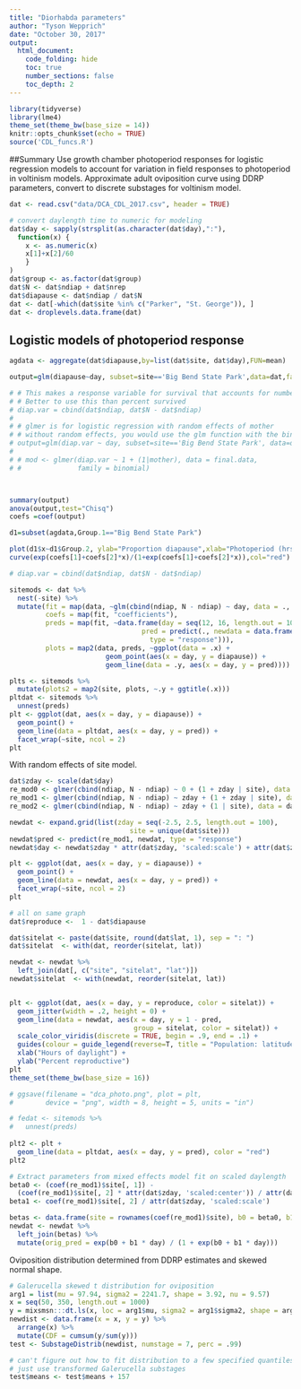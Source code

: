 ```yaml
---
title: "Diorhabda parameters"
author: "Tyson Wepprich"
date: "October 30, 2017"
output: 
  html_document:
    code_folding: hide
    toc: true
    number_sections: false
    toc_depth: 2
---
```


```r
library(tidyverse)
library(lme4)
theme_set(theme_bw(base_size = 14)) 
knitr::opts_chunk$set(echo = TRUE)
source('CDL_funcs.R')
```

##Summary
Use growth chamber photoperiod responses for logistic regression models to account for variation in field responses to photoperiod in voltinism models.
Approximate adult oviposition curve using DDRP parameters, convert to discrete substages for voltinism model.

```r
dat <- read.csv("data/DCA_CDL_2017.csv", header = TRUE)

# convert daylength time to numeric for modeling
dat$day <- sapply(strsplit(as.character(dat$day),":"),
  function(x) {
    x <- as.numeric(x)
    x[1]+x[2]/60
    }
)
dat$group <- as.factor(dat$group)
dat$N <- dat$ndiap + dat$nrep
dat$diapause <- dat$ndiap / dat$N
dat <- dat[-which(dat$site %in% c("Parker", "St. George")), ]
dat <- droplevels.data.frame(dat)

```

## Logistic models of photoperiod response

```r

agdata <- aggregate(dat$diapause,by=list(dat$site, dat$day),FUN=mean)

output=glm(diapause~day, subset=site=='Big Bend State Park',data=dat,family=binomial)

# # This makes a response variable for survival that accounts for number of eggs in each row
# # Better to use this than percent survived
# diap.var = cbind(dat$ndiap, dat$N - dat$ndiap)
# 
# # glmer is for logistic regression with random effects of mother
# # without random effects, you would use the glm function with the binomial family
# output=glm(diap.var ~ day, subset=site=='Big Bend State Park', data=dat, family=binomial)
# 
# # mod <- glmer(diap.var ~ 1 + (1|mother), data = final.data, 
# #              family = binomial)



summary(output)
anova(output,test="Chisq")
coefs =coef(output)

d1=subset(agdata,Group.1=="Big Bend State Park")

plot(d1$x~d1$Group.2, ylab="Proportion diapause",xlab="Photoperiod (hrs)", xlim=c(16,11),col="red", cex=1.5, lwd=3,pch=0)
curve(exp(coefs[1]+coefs[2]*x)/(1+exp(coefs[1]+coefs[2]*x)),col="red")

# diap.var = cbind(dat$ndiap, dat$N - dat$ndiap)

sitemods <- dat %>% 
  nest(-site) %>% 
  mutate(fit = map(data, ~glm(cbind(ndiap, N - ndiap) ~ day, data = ., family = binomial)),
         coefs = map(fit, "coefficients"),
         preds = map(fit, ~data.frame(day = seq(12, 16, length.out = 100), 
                                 pred = predict(., newdata = data.frame(day = seq(12, 16, length.out = 100)), 
                                   type = "response"))),
         plots = map2(data, preds, ~ggplot(data = .x) +
                        geom_point(aes(x = day, y = diapause)) +
                        geom_line(data = .y, aes(x = day, y = pred))))

plts <- sitemods %>% 
  mutate(plots2 = map2(site, plots, ~.y + ggtitle(.x)))
pltdat <- sitemods %>% 
  unnest(preds)
plt <- ggplot(dat, aes(x = day, y = diapause)) +
  geom_point() +
  geom_line(data = pltdat, aes(x = day, y = pred)) +
  facet_wrap(~site, ncol = 2)
plt

```


With random effects of site model.
```r
dat$zday <- scale(dat$day)
re_mod0 <- glmer(cbind(ndiap, N - ndiap) ~ 0 + (1 + zday | site), data = dat, family = binomial)
re_mod1 <- glmer(cbind(ndiap, N - ndiap) ~ zday + (1 + zday | site), data = dat, family = binomial)
re_mod2 <- glmer(cbind(ndiap, N - ndiap) ~ zday + (1 | site), data = dat, family = binomial)

newdat <- expand.grid(list(zday = seq(-2.5, 2.5, length.out = 100),
                              site = unique(dat$site)))
newdat$pred <- predict(re_mod1, newdat, type = "response")
newdat$day <- newdat$zday * attr(dat$zday, 'scaled:scale') + attr(dat$zday, 'scaled:center')

plt <- ggplot(dat, aes(x = day, y = diapause)) +
  geom_point() +
  geom_line(data = newdat, aes(x = day, y = pred)) +
  facet_wrap(~site, ncol = 2)
plt

# all on same graph
dat$reproduce <-  1 - dat$diapause

dat$sitelat <- paste(dat$site, round(dat$lat, 1), sep = ": ")
dat$sitelat  <- with(dat, reorder(sitelat, lat))

newdat <- newdat %>% 
  left_join(dat[, c("site", "sitelat", "lat")])
newdat$sitelat  <- with(newdat, reorder(sitelat, lat))


plt <- ggplot(dat, aes(x = day, y = reproduce, color = sitelat)) +
  geom_jitter(width = .2, height = 0) +
  geom_line(data = newdat, aes(x = day, y = 1 - pred, 
                               group = sitelat, color = sitelat)) +
  scale_color_viridis(discrete = TRUE, begin = .9, end = .1) +
  guides(colour = guide_legend(reverse=T, title = "Population: latitude")) +
  xlab("Hours of daylight") +
  ylab("Percent reproductive")
plt
theme_set(theme_bw(base_size = 16)) 

# ggsave(filename = "dca_photo.png", plot = plt,
#        device = "png", width = 8, height = 5, units = "in")

# fedat <- sitemods %>% 
#   unnest(preds)
  
plt2 <- plt +
  geom_line(data = pltdat, aes(x = day, y = pred), color = "red")
plt2

# Extract parameters from mixed effects model fit on scaled daylength
beta0 <- (coef(re_mod1)$site[, 1]) - 
  (coef(re_mod1)$site[, 2] * attr(dat$zday, 'scaled:center')) / attr(dat$zday, 'scaled:scale')
beta1 <- coef(re_mod1)$site[, 2] / attr(dat$zday, 'scaled:scale')

betas <- data.frame(site = rownames(coef(re_mod1)$site), b0 = beta0, b1 = beta1) 
newdat <- newdat %>% 
  left_join(betas) %>% 
  mutate(orig_pred = exp(b0 + b1 * day) / (1 + exp(b0 + b1 * day)))

```

Oviposition distribution determined from DDRP estimates and skewed normal shape.

```r

# Galerucella skewed t distribution for oviposition
arg1 = list(mu = 97.94, sigma2 = 2241.7, shape = 3.92, nu = 9.57)
x = seq(50, 350, length.out = 1000)
y = mixsmsn:::dt.ls(x, loc = arg1$mu, sigma2 = arg1$sigma2, shape = arg1$shape, nu = arg1$nu)
newdist <- data.frame(x = x, y = y) %>% 
  arrange(x) %>% 
  mutate(CDF = cumsum(y/sum(y)))
test <- SubstageDistrib(newdist, numstage = 7, perc = .99)

# can't figure out how to fit distribution to a few specified quantiles
# just use transformed Galerucella substages
test$means <- test$means + 157



```





